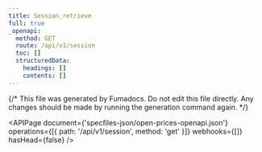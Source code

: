 ```yaml
---
title: Session_retrieve
full: true
_openapi:
  method: GET
  route: /api/v1/session
  toc: []
  structuredData:
    headings: []
    contents: []
---
```


{/* This file was generated by Fumadocs. Do not edit this file directly. Any changes should be made by running the generation command again. */}

<APIPage
  document={'specfiles-json/open-prices-openapi.json'}
  operations={[{ path: '/api/v1/session', method: 'get' }]}
  webhooks={[]}
  hasHead={false}
/>
